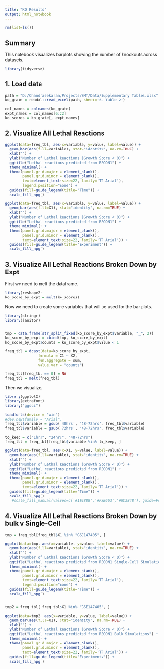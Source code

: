 ```yaml
---
title: "KO Results"
output: html_notebook
---
```


```r
rm(list=ls())
```

## Summary
This notebook visualizes barplots showing the number of knockouts across datasets.
```r
library(tidyverse)
```

## 1. Load data

```r
path = "D:/Chandrasekaran/Projects/EMT/Data/Supplementary Tables.xlsx"
ko_grate = readxl::read_excel(path, sheet="S. Table 2")

col_names = colnames(ko_grate)
expt_names = col_names[6:22]
ko_scores = ko_grate[, expt_names]
```

## 2. Visualize All Lethal Reactions
```r
ggplot(data=freq_tbl, aes(x=variable, y=value, label=value)) +
  geom_bar(aes(fill=variable), stat="identity", na.rm=TRUE) +
  xlab("") +
  ylab("Number of Lethal Reactions (Growth Score < 0)") +
  ggtitle("Lethal reactions predicted from RECON1") + 
  theme_minimal() + 
  theme(panel.grid.major = element_blank(), 
        panel.grid.minor = element_blank(),
        text=element_text(size=22, family='TT Arial'),
        legend.position="none") +
  guides(fill=guide_legend(title="Time")) + 
  scale_fill_npg()
```
```r
ggplot(data=freq_tbl, aes(x=variable, y=value, label=value)) +
  geom_bar(aes(fill=X1), stat="identity", na.rm=TRUE) +
  xlab("") +
  ylab("Number of Lethal Reactions (Growth Score < 0)") +
  ggtitle("Lethal reactions predicted from RECON1") + 
  theme_minimal() + 
  theme(panel.grid.major = element_blank(), 
        panel.grid.minor = element_blank(),
        text=element_text(size=22, family='TT Arial')) +
  guides(fill=guide_legend(title="Experiment")) + 
  scale_fill_npg()
```


## 3. Visualize All Lethal Reactions Broken Down by Expt
First we need to melt the dataframe.
```r
library(reshape2)
ko_score_by_expt = melt(ko_scores)
```

Now we need to create some variables that will be used for the bar plots.
```r
library(stringr)
library(janitor)


tmp = data.frame(str_split_fixed(ko_score_by_expt$variable, "_", 2))
ko_score_by_expt = cbind(tmp, ko_score_by_expt)
ko_score_by_expt$counts = ko_score_by_expt$value < 1

freq_tbl = dcast(data=ko_score_by_expt,
               formula = X1 ~ X2,
               fun.aggregate = sum, 
               value.var = "counts")

freq_tbl[freq_tbl == 0] = NA
freq_tbl = melt(freq_tbl)

```
Then we visualize.
```r
library(ggplot2)
library(extrafont)
library("ggsci")

loadfonts(device = "win")
#dev.new(family = "Arial")
freq_tbl$variable = gsub('48hrs', '48-72hrs', freq_tbl$variable)
freq_tbl$variable = gsub('72hrs', '48-72hrs', freq_tbl$variable)

to_keep = c("1hrs", "24hrs", "48-72hrs")
freq_tbl = freq_tbl[freq_tbl$variable %in% to_keep, ]

ggplot(data=freq_tbl, aes(x=X1, y=value, label=value)) +
  geom_bar(aes(fill=variable), stat="identity", na.rm=TRUE) +
  xlab("") +
  ylab("Number of Lethal Reactions (Growth Score < 0)") +
  ggtitle("Lethal reactions predicted from RECON1") + 
  theme_minimal() + 
  theme(panel.grid.major = element_blank(), 
        panel.grid.minor = element_blank(),
        text=element_text(size=22, family='TT Arial')) +
  guides(fill=guide_legend(title="Time")) + 
  scale_fill_npg()
   #scale_fill_manual(values=c('#1E3888','#F5E663','#9C3848'), guide=FALSE)
```
## 4. Visualize All Lethal Reactions Broken Down by bulk v Single-Cell
```r
tmp = freq_tbl[freq_tbl$X1 %in% "GSE147405", ]

ggplot(data=tmp, aes(x=variable, y=value, label=value)) +
  geom_bar(aes(fill=variable), stat="identity", na.rm=TRUE) +
  xlab("") +
  ylab("Number of Lethal Reactions (Growth Score < 0)") +
  ggtitle("Lethal reactions predicted from RECON1 Single-Cell Simulations") + 
  theme_minimal() + 
  theme(panel.grid.major = element_blank(), 
        panel.grid.minor = element_blank(),
        text=element_text(size=22, family='TT Arial'),
        legend.position="none") +
  guides(fill=guide_legend(title="Time")) + 
  scale_fill_npg()


tmp2 = freq_tbl[!freq_tbl$X1 %in% "GSE147405", ]

ggplot(data=tmp2, aes(x=variable, y=value, label=value)) +
  geom_bar(aes(fill=X1), stat="identity", na.rm=TRUE) +
  xlab("") +
  ylab("Number of Lethal Reactions (Growth Score < 0)") +
  ggtitle("Lethal reactions predicted from RECON1 Bulk Simulations") + 
  theme_minimal() + 
  theme(panel.grid.major = element_blank(), 
        panel.grid.minor = element_blank(),
        text=element_text(size=22, family='TT Arial')) +
  guides(fill=guide_legend(title="Experiments")) + 
  scale_fill_npg()

```